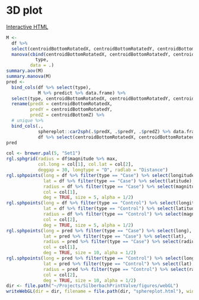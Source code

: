 # 3D plot

[Interactive HTML](../figures/webGL/sphereplot.html)

```r
M <-
  df %>% 
  select(centroidBottomRotatedX, centroidBottomRotatedY, centroidBottomZ, type, orifice_area) %>% 
  manova(cbind(centroidBottomRotatedX, centroidBottomRotatedY, centroidBottomZ) ~ 
           type,
         data = .)
summary.aov(M)
summary.manova(M)
pred <- 
  bind_cols(df %>% select(type), 
            M %>% predict %>% data.frame) %>% 
  select(type, centroidBottomRotatedX, centroidBottomRotatedY, centroidBottomZ) %>% 
  rename(predX = centroidBottomRotatedX,
         predY = centroidBottomRotatedY,
         predZ = centroidBottomZ) %>% 
  # unique %>% 
  bind_cols(., 
            sphereplot::car2sph(.$predX, .$predY, .$predZ) %>% data.frame,
            df %>% select(centroidBottomRotatedX, centroidBottomRotatedY, centroidBottomZ))
pred
```

```r
col <- brewer.pal(5, "Set1")
rgl.sphgrid(radius = df$magnitude %>% max,
            col.long = col[1], col.lat = col[2],
            deggap = 30, longtype = "D", radlab = "Distance")
rgl.sphpoints(long = df %>% filter(type == "Case") %>% select(longitude),
              lat = df %>% filter(type == "Case") %>% select(latitude),
              radius = df %>% filter(type == "Case") %>% select(magnitude),
              col = col[1],
              deg = TRUE, size = 5, alpha = 1/2)
rgl.sphpoints(long = df %>% filter(type == "Control") %>% select(longitude),
              lat = df %>% filter(type == "Control") %>% select(latitude),
              radius = df %>% filter(type == "Control") %>% select(magnitude),
              col = col[2],
              deg = TRUE, size = 5, alpha = 1/2)
rgl.sphpoints(long = pred %>% filter(type == "Case") %>% select(long),
              lat = pred %>% filter(type == "Case") %>% select(lat),
              radius = pred %>% filter(type == "Case") %>% select(radius),
              col = col[1],
              deg = TRUE, size = 10, alpha = 1/2)
rgl.sphpoints(long = pred %>% filter(type == "Control") %>% select(long),
              lat = pred %>% filter(type == "Control") %>% select(lat),
              radius = pred %>% filter(type == "Control") %>% select(radius),
              col = col[2],
              deg = TRUE, size = 10, alpha = 1/2)
dir <- file.path("~/Projects/SilberbachPrintValve/figures/webGL")
writeWebGL(dir = dir, filename = file.path(dir, "sphereplot.html"), width = 1080)
```

